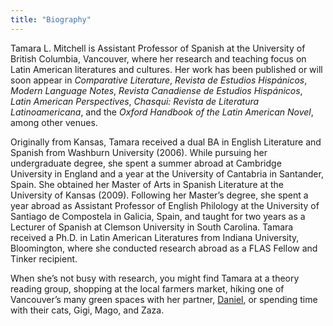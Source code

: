 ```yaml
---
title: "Biography"
---
```



Tamara L. Mitchell is Assistant Professor of Spanish at the University of
British Columbia, Vancouver, where her research and teaching focus on Latin American
literatures and cultures. Her work has been published or will soon appear in
_Comparative Literature_, _Revista de Estudios Hispánicos_, _Modern Language
Notes_, _Revista Canadiense de Estudios Hispánicos_, _Latin American
Perspectives_, _Chasqui: Revista de Literatura Latinoamericana_, and the _Oxford
Handbook of the Latin American Novel_, among other venues.



Originally from Kansas, Tamara received a dual BA in English Literature and Spanish from Washburn University (2006). 
While pursuing her undergraduate degree, she spent a summer abroad at Cambridge University in England and a year at the University of Cantabria in Santander, Spain. 
She obtained her Master of Arts in Spanish Literature at the University of Kansas (2009). 
Following her Master's degree, she spent a year abroad as Assistant Professor of English Philology at the University of Santiago de Compostela in Galicia, Spain, 
and taught for two years as a Lecturer of Spanish at Clemson University in South Carolina. 
Tamara received a Ph.D. in Latin American Literatures from Indiana University, Bloomington, where she conducted research abroad as a FLAS Fellow and Tinker recipient.


When she's not busy with research, you might find Tamara at a theory reading group, shopping at the local farmers market, hiking one of Vancouver's many green spaces with her partner, [Daniel](https://dajmcdon.github.io), or spending time with their cats, Gigi, Mago, and Zaza.
